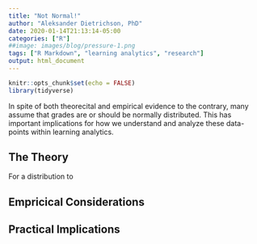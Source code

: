 ```yaml
---
title: "Not Normal!"
author: "Aleksander Dietrichson, PhD"
date: 2020-01-14T21:13:14-05:00
categories: ["R"]
##image: images/blog/pressure-1.png
tags: ["R Markdown", "learning analytics", "research"]
output: html_document
---
```


```r
knitr::opts_chunk$set(echo = FALSE)
library(tidyverse)
```

In spite of both theorecital and empirical evidence to the contrary, many assume that grades are or should be normally distributed. This has important implications for how we understand and analyze these data-points within learning analytics. 


## The Theory

For a distribution to 

## Empricical Considerations

## Practical Implications

